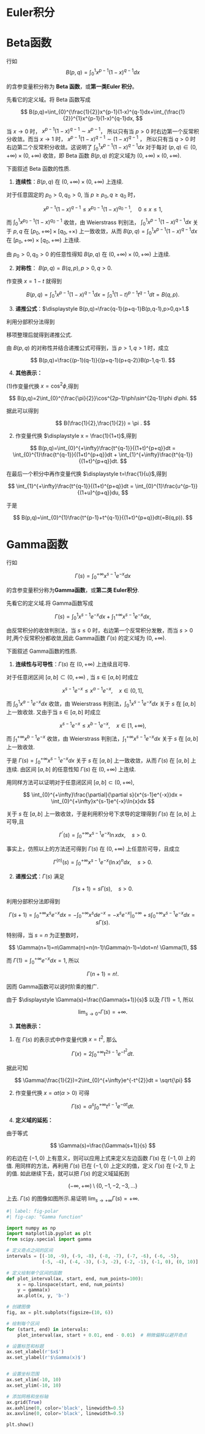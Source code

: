 # Euler积分

# Beta函数
行如
$$
B(p,q)= \int_{0}^{1}x^{p-1}(1-x)^{q-1}dx
$$

的含参变量积分称为 **Beta 函数**，或**第一类Euler 积分**。

先看它的定义域。将 Beta 函数写成

$$
B(p,q)=\int_{0}^{\frac{1}{2}}x^{p-1}(1-x)^{q-1}dx+\int_{\frac{1}{2}}^{1}x^{p-1}(1-x)^{q-1}dx,
$$

当 $\displaystyle x \to 0$ 时， $\displaystyle x^{p-1}(1-x)^{q-1} \sim x^{p-1}$， 所以只有当 $\displaystyle p>0$ 时右边第一个反常积分收敛。而当 $\displaystyle x \to 1$ 时， $\displaystyle x^{p-1}(1-x)^{q-1} \sim (1-x)^{q-1}$ ， 所以只有当 $\displaystyle q>0$ 时右边第二个反常积分收敛。这说明了 $\displaystyle \int_{0}^{1}x^{p-1}(1-x)^{q-1}dx$ 对于每对 $\displaystyle (p,q)\in (0,+\infty)\times (0,+\infty)$ 收敛，即 Beta 函数 $\displaystyle B(p,q)$ 的定义域为 $\displaystyle (0,+\infty)\times (0,+\infty)$.

下面叙述 Beta 函数的性质.

1. **连续性**：$\displaystyle B(p,q)$ 在 $\displaystyle (0,+\infty) \times (0,+\infty)$ 上连续.

::: {.proof}
对于任意固定的 $\displaystyle p_{0}>0, q_{0}>0$, 当 $\displaystyle p \geq p_{0}, q \geq q_{0}$ 时，

$$
x^{p-1}(1-x)^{q-1} \leq x^{p_{0}-1}(1-x)^{q_{0}-1}, \quad 0 \leq x \leq 1,
$$

而 $\displaystyle \int_{0}^{1}x^{p_{0}-1}(1-x)^{q_{0}-1}$ 收敛，由 Weierstrass 判别法， $\displaystyle \int_{0}^{1}x^{p-1}(1-x)^{q-1}dx$ 关于 $\displaystyle p,q$ 在 $\displaystyle [p_{0},+\infty] \times [q_{0}, +\times)$ 上一致收敛，从而 $\displaystyle B(p,q)=\int_{0}^{1}x^{p-1}(1-x)^{q-1}dx$ 在 $\displaystyle [p_{0}, +\infty) \times [q_{0},+\infty)$ 上连续.

由 $\displaystyle p_{0}>0,q_{0}>0$ 的任意性得知 $\displaystyle B(p,q)$ 在 $\displaystyle (0,+\infty) \times (0,+\infty)$ 上连续.
:::

2. **对称性**： $\displaystyle B(p,q)=B(q,p), p>0, q>0.$


::: {.proof}
作变换 $\displaystyle x=1-t$ 就得到

$$
B(p,q)=\int_{0}^{1}x^{p-1}(1-x)^{q-1}dx = \int_{0}^{1}(1-t)^{p-1}t^{q-1}dt = B(q,p).
$$

:::

3. **递推公式**：$\displaystyle B(p,q)=\frac{q-1}{p+q-1}B(p,q-1),p>0,q>1.$

::: {.proof}
利用分部积分法得到

\begin{align*}

B(p,q) &= \int_{0}^{1}\frac{1}{p}(1-x)^{q-1}dx^{p} = \frac{1}{p}x^{p}(1-x)^{q-1} \Big|_{0}^{1} + \frac{q-1}{p}\int_{0}^{1}x^{p}(1-x)^{q-2}dx \\ 
&= \frac{q-1}{p}[\int_{0}^{1}x^{p-1}(1-x)^{q-2}dx - \int_{0}^{1}x^{p-1}(1-x)^{q-1}dx] \\
&= \frac{q-1}{p}B(p,q-1) - \frac{q-1}{p}B(p,q),

\end{align*}

移项整理后就得到递推公式.

由 $\displaystyle B(p,q)$ 的对称性并结合递推公式可得到，当 $\displaystyle p>1, q>1$ 时，成立

$$
B(p,q)=\frac{(p-1)(q-1)}{(p+q-1)(p+q-2)}B(p-1,q-1).
$$

:::

4. **其他表示：**

(1)作变量代换 $\displaystyle x=\cos^{2}\phi$,得到

$$
B(p,q)=2\int_{0}^{\frac{\pi}{2}}\cos^{2p-1}\phi\sin^{2q-1}\phi d\phi.
$$

据此可以得到

$$
B(\frac{1}{2},\frac{1}{2}) = \pi .
$$

(2) 作变量代换 $\displaystyle x = \frac{1}{1+t}$,得到

$$
B(p,q)=\int_{0}^{+\infty}\frac{t^{q-1}}{(1+t)^{p+q}}dt = \int_{0}^{1}\frac{t^{q-1}}{(1+t)^{p+q}}dt + \int_{1}^{+\infty}\frac{t^{q-1}}{(1+t)^{p+q}}dt.
$$

在最后一个积分中再作变量代换 $\displaystyle t=\frac{1}{u}$,得到

$$
\int_{1}^{+\infty}\frac{t^{q-1}}{(1+t)^{p+q}}dt = \int_{0}^{1}\frac{u^{p-1}}{(1+u)^{p+q}}du,
$$

于是

$$
B(p,q)=\int_{0}^{1}\frac{t^{p-1}+t^{q-1}}{(1+t)^{p+q}}dt(=B(q,p)).
$$

# Gamma函数
行如

$$
\Gamma(s)=\int_{0}^{+\infty}x^{s-1}e^{-x}dx
$$

的含参变量积分称为**Gamma函数**，或**第二类 Euler积分**.

先看它的定义域.将 Gamma函数写成

$$
\Gamma(s)=\int_{0}^{1}x^{s-1}e^{-x}dx + \int_{1}^{+\infty}x^{s-1}e^{-x}dx,
$$

由反常积分的收敛判别法，当 $\displaystyle s \leq 0$ 时，右边第一个反常积分发散，而当 $\displaystyle s>0$ 时,两个反常积分都收敛,因此 Gamma函数 $\displaystyle \Gamma(s)$ 的定义域为 $\displaystyle (0,+\infty)$.

下面叙述 Gamma函数的性质.

1. **连续性与可导性**：$\displaystyle \Gamma(s)$ 在 $\displaystyle (0,+\infty)$ 上连续且可导.

::: {.proof}

对于任意闭区间 $\displaystyle[a,b] \subset (0,+\infty)$ , 当 $\displaystyle s \in [a,b]$ 时成立

$$
x^{s-1}e^{-x} \leq x^{a-1}e^{-x}, \quad x \in (0,1],
$$

而 $\displaystyle \int_{0}^{1}x^{a-1}e^{-x}dx$ 收敛，由 Weierstrass 判别法，$\displaystyle \int_{0}^{1}x^{s-1}e^{-x}dx$ 关于 $\displaystyle s$ 在 $\displaystyle [a,b]$ 上一致收敛. 又由于当 $\displaystyle s \in [a,b]$ 时成立

$$
x^{s-1}e^{-x} \leq x^{b-1}e^{-x}, \quad x \in [1,+\infty),
$$

而 $\displaystyle \int_{1}^{+\infty}x^{b-1}e^{-x}$ 收敛，由 Weierstrass 判别法，$\displaystyle \int_{1}^{+\infty}x^{s-1}e^{-x}dx$ 关于 $\displaystyle s$ 在 $\displaystyle [a,b]$ 上一致收敛.

于是 $\displaystyle \Gamma(s)=\int_{0}^{+\infty}x^{s-1}e^{-x}dx$ 关于 $\displaystyle s$ 在 $\displaystyle [a,b]$ 上一致收敛，从而 $\displaystyle \Gamma(s)$ 在 $\displaystyle [a,b]$ 上连续. 由区间 $\displaystyle [a,b]$ 的任意性知 $\displaystyle \Gamma(s)$ 在 $\displaystyle (0,+\infty)$ 上连续.

用同样方法可以证明对于任意闭区间 $\displaystyle [a,b] \subset (0,+\infty)$,

$$
\int_{0}^{+\infty}\frac{\partial}{\partial s}(x^{s-1}e^{-x})dx = \int_{0}^{+\infty}x^{s-1}e^{-x}\ln{x}dx
$$

关于 $\displaystyle s$ 在 $\displaystyle [a,b]$ 上一致收敛，于是利用积分号下求导的定理得到 $\displaystyle \Gamma(s)$ 在 $\displaystyle [a,b]$ 上可导,且

$$
\Gamma^{'}(s)=\int_{0}^{+\infty}x^{s-1}e^{-x}\ln{x}dx, \quad s>0.
$$

事实上，仿照以上的方法还可得到 $\Gamma(s)$ 在 $\displaystyle (0,+\infty)$ 上任意阶可导，且成立

$$
\Gamma^{(n)}(s)=\int_{0}^{+\infty}x^{s-1}e^{-x}(\ln x)^{n}dx, \quad s>0.
$$

:::

2. **递推公式**：$\displaystyle \Gamma(s)$ 满足

$$
\Gamma(s+1)=s\Gamma(s), \quad s>0.
$$

::: {.proof}
利用分部积分法即得到

$$
\Gamma(s+1) = \int_{0}^{+\infty}x^{s}e^{-x}dx = - \int_{0}^{+\infty}x^{s}de^{-x} = -x^{s}e^{-x} \Big|_{0}^{+\infty} + s\int_{0}^{+\infty}x^{s-1}e^{-x}dx = s\Gamma(s).
$$

:::

特别得，当 $\displaystyle s=n$ 为正整数时，

$$
\Gamma(n+1)=n\Gamma(n)=n(n-1)\Gamma(n-1)=\dot=n! \Gamma(1),
$$

而 $\displaystyle \Gamma(1)=\int_{0}^{+\infty}e^{-x}dx=1$, 所以

$$
\Gamma(n+1)=n!.
$$

因而 Gamma函数可以说时阶乘的推广.

由于 $\displaystyle \Gamma(s)=\frac{\Gamma(s+1)}{s}$ 以及 $\displaystyle \Gamma(1)=1$, 所以

$$
\lim_{s \to 0^{+}} \Gamma(s)= +\infty.
$$

3. **其他表示：**

(1) 在 $\displaystyle \Gamma(s)$ 的表示式中作变量代换 $\displaystyle x=t^{2}$, 那么

$$
\Gamma(x)=2\int_{0}^{+\infty}t^{2s-1}e^{-t^{2}}dt.
$$

据此可知

$$
\Gamma(\frac{1}{2})=2\int_{0}^{+\infty}e^{-t^{2}}dt = \sqrt{\pi}
$$

(2) 作变量代换 $\displaystyle x=\alpha t(\alpha >0)$ 可得

$$
\Gamma(s)= \alpha^{s}\int_{0}^{+\infty}t^{s-1}e^{- \alpha t}dt.
$$

4. **定义域的延拓：**

由于等式

$$
\Gamma(s)=\frac{\Gamma(s+1)}{s}
$$

的右边在 $\displaystyle (-1,0)$ 上有意义，则可以应用上式来定义左边函数 $\displaystyle \Gamma(s)$ 在 $\displaystyle (-1,0)$ 上的值. 用同样的方法，再利用 $\displaystyle \Gamma(s)$ 已在 $\displaystyle (-1,0)$ 上定义的值，定义 $\displaystyle \Gamma(s)$ 在 $\displaystyle (-2,1)$ 上的值. 如此继续下去，就可以把 $\displaystyle \Gamma(s)$ 的定义域延拓到

$$
(-\infty,+\infty) \setminus \{0,-1,-2,-3,\dots\}
$$

上去. $\displaystyle \Gamma(s)$ 的图像如图所示.易证明 $\displaystyle \lim_{s \to +\infty}\Gamma(s) = +\infty$.

```python
#| label: fig-polar
#| fig-cap: "Gamma function"

import numpy as np
import matplotlib.pyplot as plt
from scipy.special import gamma

# 定义奇点之间的区间
intervals = [(-10, -9), (-9, -8), (-8, -7), (-7, -6), (-6, -5),
             (-5, -4), (-4, -3), (-3, -2), (-2, -1), (-1, 0), (0, 10)]

# 定义绘制单个区间的函数
def plot_interval(ax, start, end, num_points=100):
    x = np.linspace(start, end, num_points)
    y = gamma(x)
    ax.plot(x, y, 'b-')

# 创建图像
fig, ax = plt.subplots(figsize=(10, 6))

# 绘制每个区间
for (start, end) in intervals:
    plot_interval(ax, start + 0.01, end - 0.01)  # 稍微偏移以避开奇点

# 设置标签和标题
ax.set_xlabel(r'$x$')
ax.set_ylabel(r'$\Gamma(x)$')


# 设置坐标范围
ax.set_xlim(-10, 10)
ax.set_ylim(-10, 10)

# 添加网格和坐标轴
ax.grid(True)
ax.axhline(0, color='black', linewidth=0.5)
ax.axvline(0, color='black', linewidth=0.5)

plt.show()
```